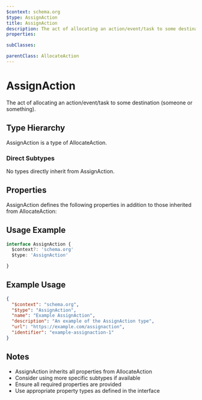 ```yaml
---
$context: schema.org
$type: AssignAction
title: AssignAction
description: The act of allocating an action/event/task to some destination (someone or something).
properties:

subClasses:

parentClass: AllocateAction
---
```


# AssignAction

The act of allocating an action/event/task to some destination (someone or something).

## Type Hierarchy

AssignAction is a type of AllocateAction.

### Direct Subtypes

No types directly inherit from AssignAction.

## Properties

AssignAction defines the following properties in addition to those inherited from AllocateAction:



## Usage Example

```typescript
interface AssignAction {
  $context?: 'schema.org'
  $type: 'AssignAction'

}
```

## Example Usage

```json
{
  "$context": "schema.org",
  "$type": "AssignAction",
  "name": "Example AssignAction",
  "description": "An example of the AssignAction type",
  "url": "https://example.com/assignaction",
  "identifier": "example-assignaction-1"
}
```

## Notes

- AssignAction inherits all properties from AllocateAction
- Consider using more specific subtypes if available
- Ensure all required properties are provided
- Use appropriate property types as defined in the interface
